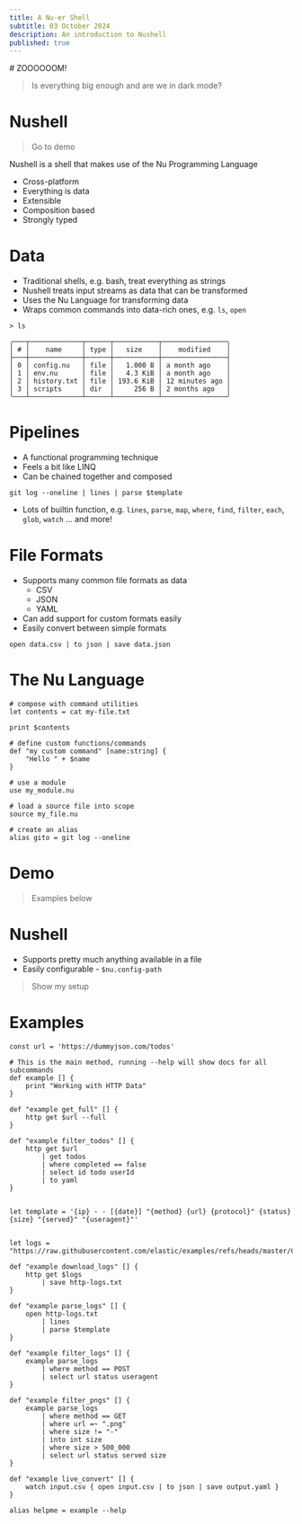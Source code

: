 ```yaml
---
title: A Nu-er Shell
subtitle: 03 October 2024
description: An introduction to Nushell
published: true
---
```



<Presentation />

<Slide centered>
# ZOOOOOOM!

> Is everything big enough and are we in dark mode?

</Slide>

<Slide centered highlight>

# Nushell

> Go to demo

</Slide>

<Slide>

Nushell is a shell that makes use of the Nu Programming Language

- Cross-platform
- Everything is data
- Extensible
- Composition based
- Strongly typed

</Slide>

<Slide>

# Data

- Traditional shells, e.g. bash, treat everything as strings
- Nushell treats input streams as data that can be transformed
- Uses the Nu Language for transforming data
- Wraps common commands into data-rich ones, e.g. `ls`, `open`

```nu
> ls

╭───┬─────────────┬──────┬───────────┬────────────────╮
│ # │    name     │ type │   size    │    modified    │
├───┼─────────────┼──────┼───────────┼────────────────┤
│ 0 │ config.nu   │ file │   1.000 B │ a month ago    │
│ 1 │ env.nu      │ file │   4.3 KiB │ a month ago    │
│ 2 │ history.txt │ file │ 193.6 KiB │ 12 minutes ago │
│ 3 │ scripts     │ dir  │     256 B │ 2 months ago   │
╰───┴─────────────┴──────┴───────────┴────────────────╯
```

</Slide>

<Slide>

# Pipelines

- A functional programming technique
- Feels a bit like LINQ
- Can be chained together and composed

```nu
git log --oneline | lines | parse $template
```

- Lots of builtin function, e.g. `lines`, `parse`, `map`, `where`, `find`, `filter`, `each`, `glob`,  `watch` ... and more!

</Slide>

<Slide>

# File Formats

- Supports many common file formats as data
  - CSV
  - JSON
  - YAML
- Can add support for custom formats easily
- Easily convert between simple formats

```nu
open data.csv | to json | save data.json
```

</Slide>

<Slide>

# The Nu Language

```nu
# compose with command utilities
let contents = cat my-file.txt

print $contents

# define custom functions/commands
def "my custom command" [name:string] {
    "Hello " + $name
}

# use a module
use my_module.nu

# load a source file into scope
source my_file.nu

# create an alias
alias gito = git log --oneline
```

</Slide>

<Slide>

# Demo

> Examples below

</Slide>

<Slide>

# Nushell

- Supports pretty much anything available in a file
- Easily configurable - `$nu.config-path`

> Show my setup

</Slide>


<Slide>

# Examples

```nu
const url = 'https://dummyjson.com/todos'

# This is the main method, running --help will show docs for all subcommands
def example [] {
    print "Working with HTTP Data"
}

def "example get_full" [] {
    http get $url --full
}

def "example filter_todos" [] {
    http get $url 
        | get todos 
        | where completed == false 
        | select id todo userId 
        | to yaml
}


let template = '{ip} - - [{date}] "{method} {url} {protocol}" {status} {size} "{served}" "{useragent}"' 


let logs = "https://raw.githubusercontent.com/elastic/examples/refs/heads/master/Common%20Data%20Formats/apache_logs/apache_logs"

def "example download_logs" [] {
    http get $logs
        | save http-logs.txt   
}

def "example parse_logs" [] {
    open http-logs.txt 
        | lines 
        | parse $template
}

def "example filter_logs" [] {
    example parse_logs
        | where method == POST
        | select url status useragent
}
    
def "example filter_pngs" [] {
    example parse_logs
        | where method == GET
        | where url =~ ".png"
        | where size != "-"
        | into int size
        | where size > 500_000
        | select url status served size
}

def "example live_convert" [] {
    watch input.csv { open input.csv | to json | save output.yaml } 
}

alias helpme = example --help
```

</Slide>